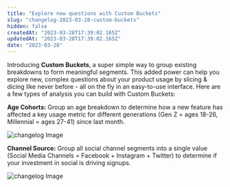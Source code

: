 ```yaml
---
title: "Explore new questions with Custom Buckets"
slug: "changelog-2023-03-28-custom-buckets"
hidden: false
createdAt: "2023-03-28T17:39:02.165Z"
updatedAt: "2023-03-28T17:39:02.165Z"
date: "2023-03-28"
---
```



Introducing **Custom Buckets**, a super simple way to group existing breakdowns to form meaningful segments. This added power can help you explore new, complex questions about your product usage by slicing & dicing like never before - all on the fly in an easy-to-use interface. Here are a few types of analysis you can build with Custom Buckets:

**Age Cohorts:** Group an age breakdown to determine how a new feature has affected a key usage metric for different generations (Gen Z = ages 18-26, Millennial = ages 27-41) since last month.

![changelog Image](/changelog-2023-03-28-custom-buckets1.png)

**Channel Source:** Group all social channel segments into a single value (Social Media Channels = Facebook + Instagram + Twitter) to determine if your investment in social is driving signups.

![changelog Image](/changelog-2023-03-28-custom-buckets2.png)

